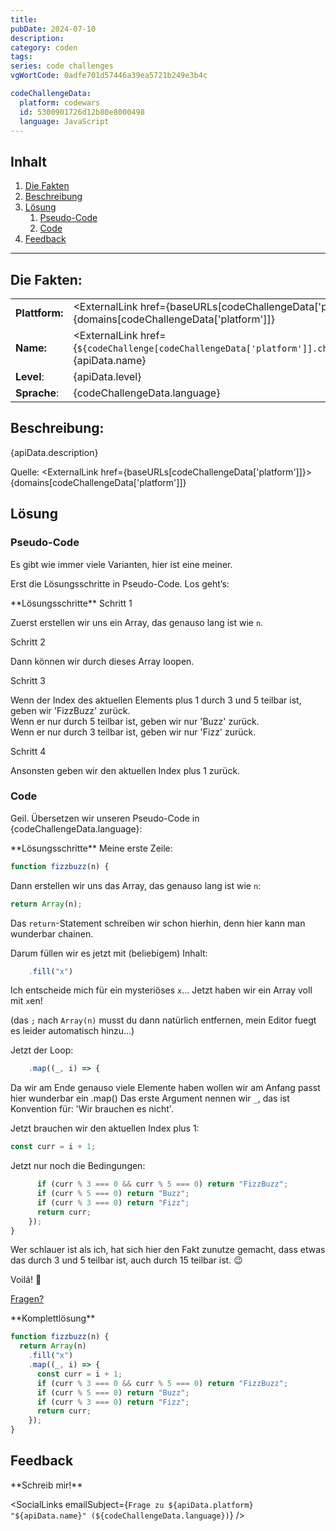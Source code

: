 ---
title:
pubDate: 2024-07-10
description:
category: coden
tags:
series: code challenges
vgWortCode: 0adfe701d57446a39ea5721b249e3b4c

codeChallengeData:
  platform: codewars
  id: 5300901726d12b80e8000498
  language: JavaScript
---

## Inhalt

1. [Die Fakten](#)
1. [Beschreibung](#)
1. [Lösung](#)
   1. [Pseudo-Code](#)
   1. [Code](#)
1. [Feedback](#)

---

## Die Fakten:

|                |                                                                                                                                            |
| -------------- | ------------------------------------------------------------------------------------------------------------------------------------------ |
| **Plattform:** | <ExternalLink href={baseURLs[codeChallengeData['platform']]}>{domains[codeChallengeData['platform']]}</ExternalLink>                       |
| **Name:**      | <ExternalLink href={`${codeChallenge[codeChallengeData['platform']].challenge.url}/${codeChallengeData.id}`}>{apiData.name}</ExternalLink> |
| **Level**:     | {apiData.level}                                                                                                                            |
| **Sprache**:   | {codeChallengeData.language}                                                                                                               |

## Beschreibung:

<FetchedMarkdown>{apiData.description}</FetchedMarkdown>

Quelle: <ExternalLink href={baseURLs[codeChallengeData['platform']]}>{domains[codeChallengeData['platform']]}</ExternalLink>

## Lösung

### Pseudo-Code

Es gibt wie immer viele Varianten, hier ist eine meiner.

Erst die Lösungsschritte in Pseudo-Code. Los geht’s:

<Accordion>
**Lösungsschritte**

<Accordion>
Schritt 1

Zuerst erstellen wir uns ein Array, das genauso lang ist wie `n`.

</Accordion>
<Accordion>
Schritt 2

Dann können wir durch dieses Array loopen.

</Accordion>
<Accordion>
Schritt 3

Wenn der Index des aktuellen Elements plus 1 durch 3 und 5 teilbar ist, geben wir 'FizzBuzz' zurück.  
Wenn er nur durch 5 teilbar ist, geben wir nur 'Buzz' zurück.  
Wenn er nur durch 3 teilbar ist, geben wir nur 'Fizz' zurück.

</Accordion>
<Accordion>
Schritt 4

Ansonsten geben wir den aktuellen Index plus 1 zurück.

</Accordion>

</Accordion>

### Code

Geil. Übersetzen wir unseren Pseudo-Code in {codeChallengeData.language}:

<Accordion>
**Lösungsschritte**

<Accordion>
Meine erste Zeile:

```js
function fizzbuzz(n) {
```

</Accordion>
<Accordion>

Dann erstellen wir uns das Array, das genauso lang ist wie `n`:

```js
return Array(n);
```

Das `return`-Statement schreiben wir schon hierhin, denn hier kann man wunderbar chainen.

</Accordion>
<Accordion>

Darum füllen wir es jetzt mit (beliebigem) Inhalt:

```js
    .fill("x")
```

Ich entscheide mich für ein mysteriöses `x`... Jetzt haben wir ein Array voll mit `x`en!

(das `;` nach `Array(n)` musst du dann natürlich entfernen, mein Editor fuegt es leider automatisch hinzu...)

</Accordion>
<Accordion>

Jetzt der Loop:

```js
    .map((_, i) => {
```

Da wir am Ende genauso viele Elemente haben wollen wir am Anfang passt hier wunderbar ein <ExternalLink href={docs.array.map}>.map()</ExternalLink>
Das erste Argument nennen wir `_`, das ist Konvention für: 'Wir brauchen es nicht'.

</Accordion>
<Accordion>

Jetzt brauchen wir den aktuellen Index plus 1:

```js
const curr = i + 1;
```

</Accordion>
<Accordion>

Jetzt nur noch die Bedingungen:

```js
      if (curr % 3 === 0 && curr % 5 === 0) return "FizzBuzz";
      if (curr % 5 === 0) return "Buzz";
      if (curr % 3 === 0) return "Fizz";
      return curr;
    });
}
```

Wer schlauer ist als ich, hat sich hier den Fakt zunutze gemacht, dass etwas das durch 3 und 5 teilbar ist, auch durch 15 teilbar ist. 😉

Voilá! 💪

[Fragen?](#feedback)

</Accordion>
</Accordion>

<Accordion>
**Komplettlösung**

```js
function fizzbuzz(n) {
  return Array(n)
    .fill("x")
    .map((_, i) => {
      const curr = i + 1;
      if (curr % 3 === 0 && curr % 5 === 0) return "FizzBuzz";
      if (curr % 5 === 0) return "Buzz";
      if (curr % 3 === 0) return "Fizz";
      return curr;
    });
}
```

</Accordion>

## Feedback

<Accordion>
**Schreib mir!**

<SocialLinks
  emailSubject={`Frage zu ${apiData.platform} "${apiData.name}" (${codeChallengeData.language})`}
/>

</Accordion>
